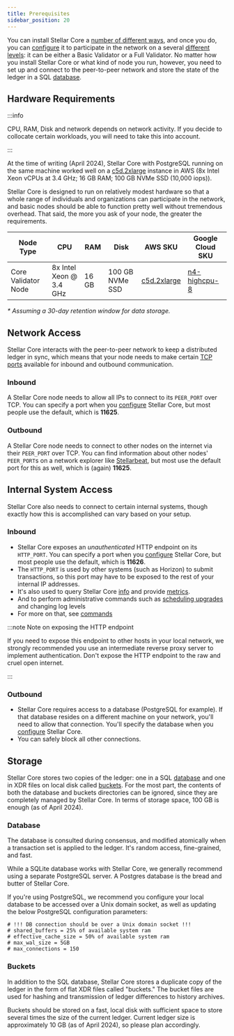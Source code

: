 ```yaml
---
title: Prerequisites
sidebar_position: 20
---
```


You can install Stellar Core a [number of different ways](./installation.mdx), and once you do, you can [configure](./configuring.mdx) it to participate in the network on a several [different levels](../README.mdx#types-of-nodes): it can be either a Basic Validator or a Full Validator. No matter how you install Stellar Core or what kind of node you run, however, you need to set up and connect to the peer-to-peer network and store the state of the ledger in a SQL [database](./configuring.mdx#database).

## Hardware Requirements

:::info

CPU, RAM, Disk and network depends on network activity. If you decide to collocate certain workloads, you will need to take this into account.

:::

At the time of writing (April 2024), Stellar Core with PostgreSQL running on the same machine worked well on a [c5d.2xlarge](https://aws.amazon.com/ec2/instance-types/c5/) instance in AWS (8x Intel Xeon vCPUs at 3.4 GHz; 16 GB RAM; 100 GB NVMe SSD (10,000 iops)).

Stellar Core is designed to run on relatively modest hardware so that a whole range of individuals and organizations can participate in the network, and basic nodes should be able to function pretty well without tremendous overhead. That said, the more you ask of your node, the greater the requirements.

| Node Type | CPU | RAM | Disk | AWS SKU | Google Cloud SKU |
| --- | --- | --- | --- | --- | --- |
| Core Validator Node | 8x Intel Xeon @ 3.4 GHz | 16 GB | 100 GB NVMe SSD | [c5d.2xlarge] | [n4-highcpu-8] |

_\* Assuming a 30-day retention window for data storage._

## Network Access

Stellar Core interacts with the peer-to-peer network to keep a distributed ledger in sync, which means that your node needs to make certain [TCP ports](https://en.wikipedia.org/wiki/Transmission_Control_Protocol#TCP_ports) available for inbound and outbound communication.

### Inbound

A Stellar Core node needs to allow all IPs to connect to its `PEER_PORT` over TCP. You can specify a port when you [configure] Stellar Core, but most people use the default, which is **11625**.

### Outbound

A Stellar Core node needs to connect to other nodes on the internet via their `PEER_PORT` over TCP. You can find information about other nodes' `PEER_PORT`s on a network explorer like [Stellarbeat](https://stellarbeat.io/), but most use the default port for this as well, which is (again) **11625**.

## Internal System Access

Stellar Core also needs to connect to certain internal systems, though exactly how this is accomplished can vary based on your setup.

### Inbound

- Stellar Core exposes an _unauthenticated_ HTTP endpoint on its `HTTP_PORT`. You can specify a port when you [configure] Stellar Core, but most people use the default, which is **11626**.
- The `HTTP_PORT` is used by other systems (such as Horizon) to submit transactions, so this port may have to be exposed to the rest of your internal IP addresses.
- It's also used to query Stellar Core [info](./commands.mdx) and provide [metrics](./monitoring.mdx).
- And to perform administrative commands such as [scheduling upgrades](./network-upgrades.mdx) and changing log levels
- For more on that, see [commands](./commands.mdx)

:::note Note on exposing the HTTP endpoint

If you need to expose this endpoint to other hosts in your local network, we strongly recommended you use an intermediate reverse proxy server to implement authentication. Don't expose the HTTP endpoint to the raw and cruel open internet.

:::

### Outbound

- Stellar Core requires access to a database (PostgreSQL for example). If that database resides on a different machine on your network, you'll need to allow that connection. You'll specify the database when you [configure] Stellar Core.
- You can safely block all other connections.

## Storage

Stellar Core stores two copies of the ledger: one in a SQL [database](#database) and one in XDR files on local disk called [buckets](#buckets). For the most part, the contents of both the database and buckets directories can be ignored, since they are completely managed by Stellar Core. In terms of storage space, 100 GB is enough (as of April 2024).

### Database

The database is consulted during consensus, and modified atomically when a transaction set is applied to the ledger. It's random access, fine-grained, and fast.

While a SQLite database works with Stellar Core, we generally recommend using a separate PostgreSQL server. A Postgres database is the bread and butter of Stellar Core.

If you're using PostgreSQL, we recommend you configure your local database to be accessed over a Unix domain socket, as well as updating the below PostgreSQL configuration parameters:

```text
# !!! DB connection should be over a Unix domain socket !!!
# shared_buffers = 25% of available system ram
# effective_cache_size = 50% of available system ram
# max_wal_size = 5GB
# max_connections = 150
```

### Buckets

In addition to the SQL database, Stellar Core stores a duplicate copy of the ledger in the form of flat XDR files called "buckets." The bucket files are used for hashing and transmission of ledger differences to history archives.

Buckets should be stored on a fast, local disk with sufficient space to store several times the size of the current ledger. Current ledger size is approximately 10 GB (as of April 2024), so please plan accordingly.

[configure]: ./configuring.mdx
[c5d.2xlarge]: https://aws.amazon.com/ec2/instance-types/c5/
[n4-highcpu-8]: https://cloud.google.com/compute/docs/general-purpose-machines#n4-highcpu
